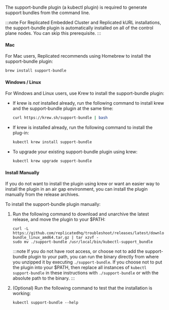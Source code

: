The support-bundle plugin (a kubectl plugin) is required to generate support bundles from the command line.

:::note
For Replicated Embedded Cluster and Replicated kURL installations, the support-bundle plugin is automatically installed on all of the control plane nodes. You can skip this prerequisite.
:::

#### Mac

For Mac users, Replicated recommends using Homebrew to install the support-bundle plugin:

```bash
brew install support-bundle
```

#### Windows / Linux

For Windows and Linux users, use Krew to install the support-bundle plugin:

* If krew is _not_ installed already, run the following command to install krew and the support-bundle plugin at the same time:

    ```bash
    curl https://krew.sh/support-bundle | bash
    ```

* If krew is installed already, run the following command to install the plug-in:

    ```bash
    kubectl krew install support-bundle
    ```

* To upgrade your existing support-bundle plugin using krew:

    ```bash
    kubectl krew upgrade support-bundle
    ```

#### Install Manually

If you do not want to install the plugin using krew or want an easier way to install the plugin in an air gap environment, you can install the plugin manually from the release archives.

To install the support-bundle plugin manually:

1. Run the following command to download and unarchive the latest release, and move the plugin to your $PATH:

   ```
   curl -L https://github.com/replicatedhq/troubleshoot/releases/latest/download/support-bundle_linux_amd64.tar.gz | tar xzvf -
   sudo mv ./support-bundle /usr/local/bin/kubectl-support_bundle
   ```
   :::note
   If you do not have root access, or choose not to add the support-bundle plugin to your path, you can run the binary directly from where you unzipped it by executing `./support-bundle`.  If you choose not to put the plugin into your $PATH, then replace all instances of `kubectl support-bundle` in these instructions with `./support-bundle` or with the absolute path to the binary.
   :::

1. (Optional) Run the following command to test that the installation is working:

   ```
   kubectl support-bundle --help
   ```
